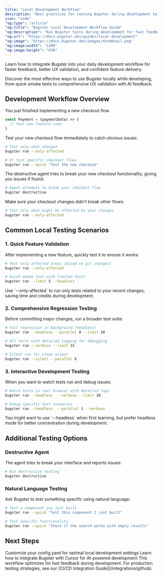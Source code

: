 ```yaml
---
title: "Local Development Workflow"
description: "Best practices for running Bugster during development to validate features and catch issues early"
icon: "code"
"og:type": "article"
"og:title": "Bugster Local Development Workflow Guide"
"og:description": "Run Bugster tests during development for fast feedback. Quick smoke tests, comprehensive regression, and AI destructive testing for confident delivery."
"og:url": "https://docs.bugster.dev/guides/local-development"
"og:image": "https://docs.bugster.dev/images/thumbnail.png"
"og:image:width": "1200"
"og:image:height": "630"
---
```


Learn how to integrate Bugster into your daily development workflow for faster feedback, better UX validation, and confident feature delivery.

Discover the most effective ways to use Bugster locally while developing, from quick smoke tests to comprehensive UX validation with AI feedback.

## Development Workflow Overview

<Steps>
<Step title="Develop your feature">
  You just finished implementing a new checkout flow.
  
  ```javascript
  const Payment = (paymentData) => {
    // Your new feature code
  }
  ```
</Step>

<Step title="Quick validation">
  Test your new checkout flow immediately to catch obvious issues:
  
  ```bash
  # Test only what changed
  bugster run --only-affected
  
  # Or test specific checkout flows
  bugster run --quick "Test the new checkout"
  ```
</Step>

<Step title="Break testing">
  The destructive agent tries to break your new checkout functionality, giving you issues if found:
  
  ```bash
  # Agent attempts to break your checkout flow
  bugster destructive
  ```
</Step>

<Step title="Regression testing">
  Make sure your checkout changes didn't break other flows:
  
  ```bash
  # Test only what might be affected by your changes
  bugster run --only-affected
  ```
</Step>
</Steps>

## Common Local Testing Scenarios

### 1. Quick Feature Validation

After implementing a new feature, quickly test it to ensure it works:

```bash
# Test only affected areas (based on git changes)
bugster run --only-affected

# Quick smoke test with limited tests
bugster run --limit 5 --headless
```

<Tip>
Use `--only-affected` to run only tests related to your recent changes, saving time and credits during development.
</Tip>

### 2. Comprehensive Regression Testing

Before committing major changes, run a broader test suite:

```bash
# Full regression in background (headless)
bugster run --headless --parallel 8 --limit 20

# All tests with detailed logging for debugging
bugster run --verbose --limit 15

# Silent run for clean output
bugster run --silent --parallel 6
```

### 3. Interactive Development Testing

When you want to watch tests run and debug issues:

```bash
# Watch tests in real browser with detailed logs
bugster run --headless  --verbose --limit 10

# Debug specific test scenarios
bugster run --headless  --parallel 1 --verbose
```

<Tip>
You might want to use `--headless` when first learning, but prefer headless mode for better concentration during development.
</Tip>

## Additional Testing Options

### Destructive Agent

The agent tries to break your interface and reports issues:

```bash
# Run destructive testing
bugster destructive
```

### Natural Language Testing

Ask Bugster to test something specific using natural language:

```bash
# Test a component you just built
bugster run --quick "Test this component I just built"

# Test specific functionality
bugster run --quick "Check if the search works with empty results"
```



## Next Steps

<CardGroup cols={2}>
<Card title="Advanced Configuration" icon="gear" href="/guides/customize-config-yaml">
  Customize your config.yaml for optimal local development settings
</Card>

<Card title="Cursor Integration" icon="cursor" href="/guides/cursor-integration">
  Learn how to integrate Bugster with Cursor for AI-powered development
</Card>
</CardGroup>

<Note>
This workflow optimizes for fast feedback during development. For production testing strategies, see our [CI/CD Integration Guide](/integrations/github).
</Note>
